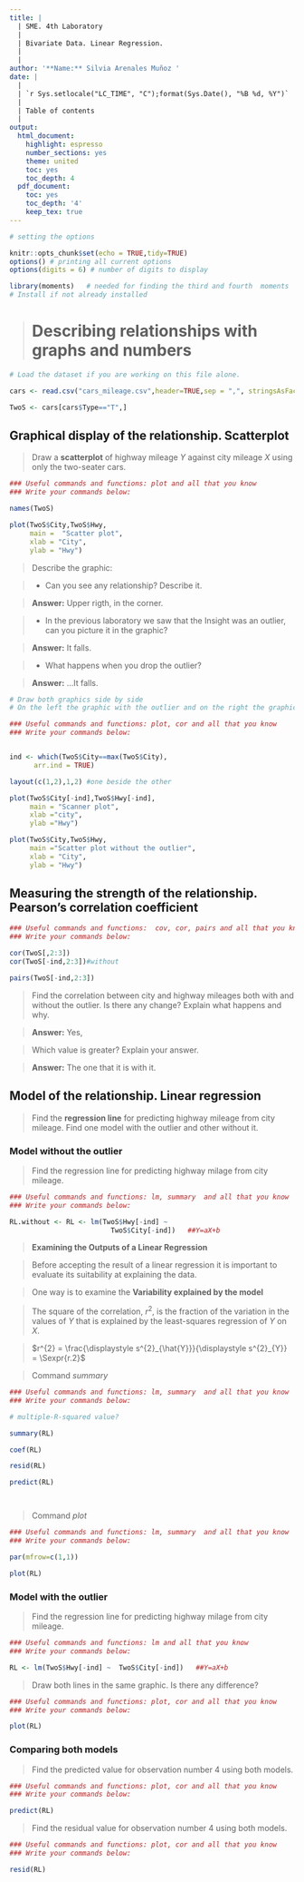 ---
title: | 
  | SME. 4th Laboratory 
  |
  | Bivariate Data. Linear Regression.
  |
  |
author: '**Name:** Silvia Arenales Muñoz '
date: |
  |
  | `r Sys.setlocale("LC_TIME", "C");format(Sys.Date(), "%B %d, %Y")`
  |
  | Table of contents
  |
output:
  html_document:
    highlight: espresso
    number_sections: yes
    theme: united
    toc: yes
    toc_depth: 4
  pdf_document:
    toc: yes
    toc_depth: '4'
    keep_tex: true
---




```{r setup, include=FALSE}
# setting the options

knitr::opts_chunk$set(echo = TRUE,tidy=TRUE)
options() # printing all current options
options(digits = 6) # number of digits to display

library(moments)   # needed for finding the third and fourth  moments
# Install if not already installed

```

>     
# Describing relationships  with graphs and numbers

>    

```{r eval=FALSE}
# Load the dataset if you are working on this file alone.

cars <- read.csv("cars_mileage.csv",header=TRUE,sep = ",", stringsAsFactor=FALSE)

TwoS <- cars[cars$Type=="T",]

```



>   

## Graphical display of the relationship. Scatterplot

>   

> Draw a **scatterplot** of highway mileage $Y$ against
city mileage $X$  using only  the two-seater cars.   

>  

```{r }
### Useful commands and functions: plot and all that you know 
### Write your commands below:

names(TwoS)

plot(TwoS$City,TwoS$Hwy,
     main =  "Scatter plot",
     xlab = "City",
     ylab = "Hwy")


```


>  

> Describe  the graphic: 

>* Can you see any relationship? Describe it.  

> **Answer:** Upper rigth, in the corner.  


>* In the previous laboratory we saw that the Insight was an outlier,
can you picture it in the graphic?  

> **Answer:** It falls.


>* What happens when you drop the outlier?   

> **Answer:** ...It falls.

```{r fig.height=10}
# Draw both graphics side by side
# On the left the graphic with the outlier and on the right the graphic without the outlier

### Useful commands and functions: plot, cor and all that you know 
### Write your commands below:


ind <- which(TwoS$City==max(TwoS$City), 
      arr.ind = TRUE)

layout(c(1,2),1,2) #one beside the other

plot(TwoS$City[-ind],TwoS$Hwy[-ind],
     main = "Scanner plot",
     xlab ="city",
     ylab ="Hwy")

plot(TwoS$City,TwoS$Hwy,
     main ="Scatter plot without the outlier",
     xlab = "City",
     ylab = "Hwy")

```


>  

## Measuring the strength of the relationship. Pearson's correlation coefficient

>  

```{r }
### Useful commands and functions:  cov, cor, pairs and all that you know 
### Write your commands below:

cor(TwoS[,2:3])
cor(TwoS[-ind,2:3])#without

pairs(TwoS[-ind,2:3])

```



> Find the correlation between city and highway mileages both with and
without the outlier. Is there any change?   Explain what happens and why.

> **Answer:** Yes,


> Which value is greater? Explain your answer.    

> **Answer:** The one that it is with it.

>  

## Model of the relationship. Linear regression {.tabset .tabset-pills}


>  Find the **regression line** for predicting highway mileage
from city mileage. Find one model with the outlier and other without it.   


### Model without the outlier 

> Find the regression line  for predicting highway milage from city mileage.   

```{r eval=FALSE}
### Useful commands and functions: lm, summary  and all that you know 
### Write your commands below:

RL.without <- RL <- lm(TwoS$Hwy[-ind] ~ 
                         TwoS$City[-ind])   ##Y=aX+b

```


> **Examining the Outputs of a Linear Regression**     

> Before accepting the result of a linear regression it is important to evaluate its 
suitability at explaining the data.   

> One way is to examine the **Variability explained by the model**

> The square of the correlation, $r^{2}$, is the fraction of the variation in the values of $Y$ that is explained by the least-squares regression of $Y$ on $X$.

> $r^{2} = \frac{\displaystyle s^{2}_{\hat{Y}}}{\displaystyle s^{2}_{Y}} = \Sexpr{r.2}$   

> 

> Command *summary*   


```{r eval=FALSE}
### Useful commands and functions: lm, summary  and all that you know 
### Write your commands below:

# multiple-R-squared value?

summary(RL)

coef(RL)

resid(RL)

predict(RL)




```

> 



> Command *plot*   

```{r eval=FALSE}
### Useful commands and functions: lm, summary  and all that you know 
### Write your commands below:

par(mfrow=c(1,1))

plot(RL)

```



### Model with the outlier 

> Find the regression line   for predicting highway milage from city mileage.   


```{r }
### Useful commands and functions: lm and all that you know 
### Write your commands below:

RL <- lm(TwoS$Hwy[-ind] ~  TwoS$City[-ind])   ##Y=aX+b

```



>  Draw both lines in the same graphic. Is there any difference? 

```{r }
### Useful commands and functions: plot, cor and all that you know 
### Write your commands below:

plot(RL)

```




### Comparing both models 

> Find the predicted value for observation number 4 using both models.    


```{r }
### Useful commands and functions: plot, cor and all that you know 
### Write your commands below:

predict(RL)

```


> Find the residual value for observation number 4 using both models.     



```{r }
### Useful commands and functions: plot, cor and all that you know 
### Write your commands below:

resid(RL)
```




